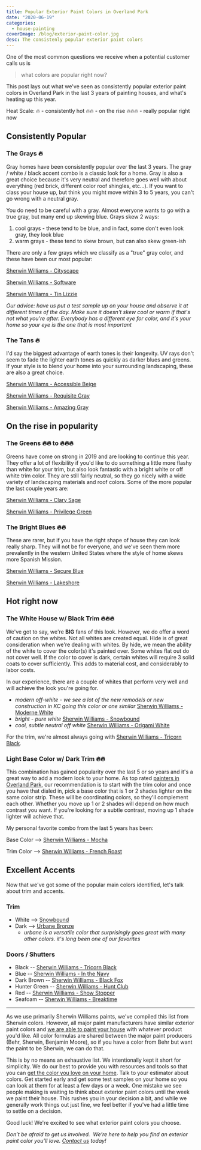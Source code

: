 ```yaml
---
title: Popular Exterior Paint Colors in Overland Park
date: "2020-06-19"
categories:
  - house-painting
coverImage: /blog/exterior-paint-color.jpg
desc: The consistenly popular exterior paint colors
---
```


One of the most common questions we receive when a potential customer calls us is

> what colors are popular right now?

This post lays out what we've seen as consistently popular exterior paint colors in Overland Park in the last 3 years of painting houses, and what's heating up this year.

Heat Scale: 🔥 - consistently hot 🔥🔥 - on the rise 🔥🔥🔥 - really popular right now

## Consistently Popular

### The Grays 🔥

Gray homes have been consistently popular over the last 3 years. The gray / white / black accent combo is a classic look for a home. Gray is also a great choice because it's very neutral and therefore goes well with about everything (red brick, different color roof shingles, etc...). If you want to class your house up, but think you might move within 3 to 5 years, you can't go wrong with a neutral gray.

You do need to be careful with a gray. Almost everyone wants to go with a true gray, but many end up skewing blue. Grays skew 2 ways:

1. cool grays - these tend to be blue, and in fact, some don't even look gray, they look blue
2. warm grays - these tend to skew brown, but can also skew green-ish

There are only a few grays which we classify as a "true" gray color, and these have been our most popular:

[Sherwin Williams - Cityscape](https://www.sherwin-williams.com/homeowners/color/find-and-explore-colors/paint-colors-by-family/SW7067-cityscape)

[Sherwin Williams - Software](https://www.sherwin-williams.com/homeowners/color/find-and-explore-colors/paint-colors-by-family/SW7074-software)

[Sherwin Williams - Tin Lizzie](https://www.sherwin-williams.com/homeowners/color/find-and-explore-colors/paint-colors-by-family/SW9163-tin-lizzie)

_Our advice: have us put a test sample up on your house and observe it at different times of the day. Make sure it doesn't skew cool or warm if that's not what you're after. Everybody has a different eye for color, and it's your home so your eye is the one that is most important_

### The Tans 🔥

I'd say the biggest advantage of earth tones is their longevity. UV rays don't seem to fade the lighter earth tones as quickly as darker blues and greens. If your style is to blend your home into your surrounding landscaping, these are also a great choice.

[Sherwin Williams - Accessible Beige](https://www.sherwin-williams.com/homeowners/color/find-and-explore-colors/paint-colors-by-family/SW7036-accessible-beige)

[Sherwin Williams - Requisite Gray](https://www.sherwin-williams.com/homeowners/color/find-and-explore-colors/paint-colors-by-family/SW7023-requisite-gray)

[Sherwin Williams - Amazing Gray](https://www.sherwin-williams.com/homeowners/color/find-and-explore-colors/paint-colors-by-family/SW7044-amazing-gray)

## On the rise in popularity

### The Greens 🔥🔥 to 🔥🔥🔥

Greens have come on strong in 2019 and are looking to continue this year. They offer a lot of flexibility if you'd like to do something a little more flashy than white for your trim, but also look fantastic with a bright white or off white trim color. They are still fairly neutral, so they go nicely with a wide variety of landscaping materials and roof colors. Some of the more popular the last couple years are:

[Sherwin Williams - Clary Sage](https://www.sherwin-williams.com/homeowners/color/find-and-explore-colors/paint-colors-by-family/SW6178-clary-sage)

[Sherwin Williams - Privilege Green](https://www.sherwin-williams.com/homeowners/color/find-and-explore-colors/paint-colors-by-family/SW6193-privilege-green)

### The Bright Blues 🔥🔥

These are rarer, but if you have the right shape of house they can look really sharp. They will not be for everyone, and we've seen them more prevalently in the western United States where the style of home skews more Spanish Mission.

[Sherwin Williams - Secure Blue](https://www.sherwin-williams.com/homeowners/color/find-and-explore-colors/paint-colors-by-family/SW6530-revel-blue)

[Sherwin Williams - Lakeshore](https://www.sherwin-williams.com/homeowners/color/find-and-explore-colors/paint-colors-by-family/SW6494-lakeshore)

## Hot right now

### The White House w/ Black Trim 🔥🔥🔥

We've got to say, we're **BIG** fans of this look. However, we do offer a word of caution on the whites. Not all whites are created equal. Hide is of great consideration when we're dealing with whites. By hide, we mean the ability of the white to cover the color(s) it's painted over. Some whites flat out do not cover well. If the color to cover is dark, certain whites will require 3 solid coats to cover sufficiently. This adds to material cost, and considerably to labor costs.

In our experience, there are a couple of whites that perform very well and will achieve the look you're going for.

- _modern off-white - we see a lot of the new remodels or new construction in KC going this color or one similar_ [Sherwin Williams - Moderne White](https://www.sherwin-williams.com/homeowners/color/find-and-explore-colors/paint-colors-by-family/SW6168-moderne-white)
- _bright - pure white_ [Sherwin Williams - Snowbound](https://www.sherwin-williams.com/homeowners/color/find-and-explore-colors/paint-colors-by-family/SW7004-snowbound)
- _cool, subtle neutral off white_ [Sherwin Williams - Origami White](https://www.sherwin-williams.com/homeowners/color/find-and-explore-colors/paint-colors-by-family/SW7636-origami-white)

For the trim, we're almost always going with [Sherwin Williams - Tricorn Black](https://www.sherwin-williams.com/homeowners/color/find-and-explore-colors/paint-colors-by-family/SW6258-tricorn-black).

### Light Base Color w/ Dark Trim 🔥🔥

This combination has gained popularity over the last 5 or so years and it's a great way to add a modern look to your home. As top rated [painters in Overland Park](https://kansascity.bloggerlocal.com/reviews/overland-park/painters), our recommendation is to start with the trim color and once you have that dialed in, pick a base color that is 1 or 2 shades lighter on the same color strip. These will be coordinating colors, so they'll complement each other. Whether you move up 1 or 2 shades will depend on how much contrast you want. If you're looking for a subtle contrast, moving up 1 shade lighter will achieve that.

My personal favorite combo from the last 5 years has been:

Base Color --> [Sherwin Williams - Mocha](https://www.sherwin-williams.com/homeowners/color/find-and-explore-colors/paint-colors-by-family/SW6067-mocha)

Trim Color --> [Sherwin Williams - French Roast](https://www.sherwin-williams.com/homeowners/color/find-and-explore-colors/paint-colors-by-family/SW6069-french-roast)

## Excellent Accents

Now that we've got some of the popular main colors identified, let's talk about trim and accents.

### Trim

- White --> [Snowbound](https://www.sherwin-williams.com/homeowners/color/find-and-explore-colors/paint-colors-by-family/SW7004-snowbound)
- Dark --> [Urbane Bronze](https://www.sherwin-williams.com/homeowners/color/find-and-explore-colors/paint-colors-by-family/SW7048-urbane-bronze)
  - _urbane is a versatile color that surprisingly goes great with many other colors. it's long been one of our favorites_

### Doors / Shutters

- Black -- [Sherwin Williams - Tricorn Black](https://www.sherwin-williams.com/homeowners/color/find-and-explore-colors/paint-colors-by-family/SW6258-tricorn-black)
- Blue -- [Sherwin Williams - In the Navy](https://www.sherwin-williams.com/homeowners/color/find-and-explore-colors/paint-colors-by-family/SW9178-in-the-navy)
- Dark Brown -- [Sherwin Williams - Black Fox](https://www.sherwin-williams.com/homeowners/color/find-and-explore-colors/paint-colors-by-family/SW7020-black-fox)
- Hunter Green -- [Sherwin Williams - Hunt Club](https://www.sherwin-williams.com/homeowners/color/find-and-explore-colors/paint-colors-by-family/SW6468-hunt-club)
- Red -- [Sherwin Williams - Show Stopper](https://www.sherwin-williams.com/homeowners/color/find-and-explore-colors/paint-colors-by-family/SW7588-show-stopper)
- Seafoam -- [Sherwin Williams - Breaktime](https://www.sherwin-williams.com/homeowners/color/find-and-explore-colors/paint-colors-by-family/SW6463-breaktime)

---

As we use primarily Sherwin Williams paints, we've compiled this list from Sherwin colors. However, all major paint manufacturers have similar exterior paint colors and [we are able to paint your house](https://greatplainspaintingkc.com/exterior-painting-kansas-city/) with whatever product you'd like. All color formulas are shared between the major paint producers (Behr, Sherwin, Benjamin Moore), so if you have a color from Behr but want the paint to be Sherwin, we can do that.

This is by no means an exhaustive list. We intentionally kept it short for simplicity. We do our best to provide you with resources and tools so that you can [get the color you love on your home](https://greatplainspaintingkc.com/choosing-exterior-paint-color-kansas-city/). Talk to your estimator about colors. Get started early and get some test samples on your home so you can look at them for at least a few days or a week. One mistake we see people making is waiting to think about exterior paint colors until the week we paint their house. This rushes you in your decision a bit, and while we generally work things out just fine, we feel better if you've had a little time to settle on a decision.

Good luck! We're excited to see what exterior paint colors you choose.

_Don’t be afraid to get us involved.  We’re here to help you find an exterior paint color you’ll love. [Contact us](https://greatplainspaintingkc.com/contact/) today!_
